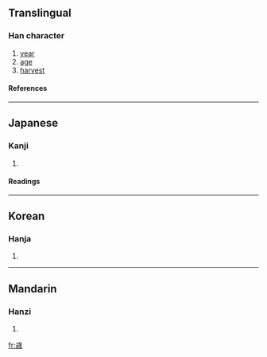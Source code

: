 {{see|歲}}

==Translingual==
===Han character===
{{Han char|rn=77|rad=止|as=09|sn=13|four=|canj=卜一戈竹火 (YMIHF)}}
# [[year]]
# [[age]]
# [[harvest]]
====References====
{{Han ref|kx=0577.071|dkj=16326|hdz=21443.201|uh=6B73|ud=27507}}

----
==Japanese==
===Kanji===
{{ja-kanji|grade=|rs=止09}}
# {{defn|Japanese}} 
====Readings====
{{ja-readings|on=[[せい]] (sei), [[さい]] (sai)|kun=[[とし]] (toshi), [[よわい]] (yowai)}}

----
==Korean==
===Hanja===
{{ko-hanja|hangeul=세|eumhun=|rv=se|mr=se|y=sey}}
# {{defn|Korean}}

----
==Mandarin==
===Hanzi===
{{cmn-hanzi|pin=[[suì]] ([[sui4]])|wg=[[sui]]<sup>4</sup>}}
# {{defn|Mandarin}}

[[fr:歳]]
